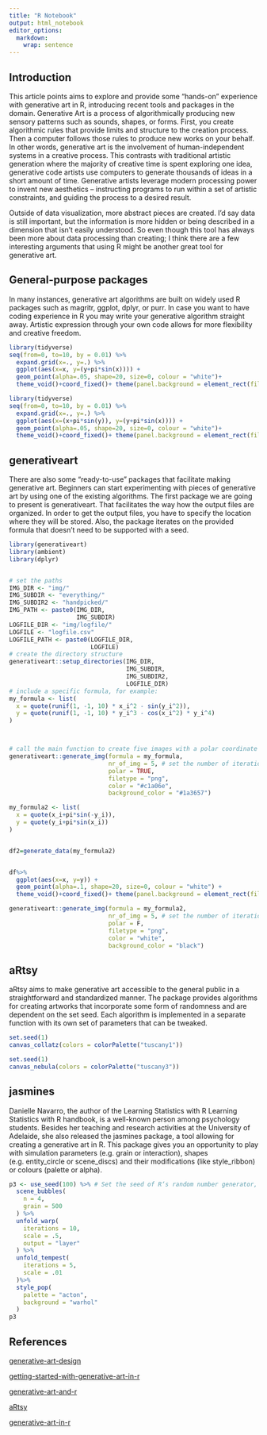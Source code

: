 ```yaml
---
title: "R Notebook"
output: html_notebook
editor_options: 
  markdown: 
    wrap: sentence
---
```


## Introduction

This article points aims to explore and provide some "hands-on" experience with generative art in R, introducing recent tools and packages in the domain. Generative Art is a process of algorithmically producing new sensory patterns such as sounds, shapes, or forms. First, you create algorithmic rules that provide limits and structure to the creation process. Then a computer follows those rules to produce new works on your behalf. In other words, generative art is the involvement of human-independent systems in a creative process. This contrasts with traditional artistic generation where the majority of creative time is spent exploring one idea, generative code artists use computers to generate thousands of ideas in a short amount of time. Generative artists leverage modern processing power to invent new aesthetics -- instructing programs to run within a set of artistic constraints, and guiding the process to a desired result.


Outside of data visualization, more abstract pieces are created.
I'd say data is still important, but the information is more hidden or being described in a dimension that isn't easily understood.
So even though this tool has always been more about data processing than creating; I think there are a few interesting arguments that using R might be another great tool for generative art.


## General-purpose packages
In many instances, generative art algorithms are built on widely used R packages such as magritr, ggplot, dplyr, or purr. In case you want to have coding experience in R you may write your generative algorithm straight away. Artistic expression through your own code allows for more flexibility and creative freedom.

```r
library(tidyverse)
seq(from=0, to=10, by = 0.01) %>%
  expand.grid(x=., y=.) %>%
  ggplot(aes(x=x, y=(y+pi*sin(x)))) +
  geom_point(alpha=.05, shape=20, size=0, colour = "white")+
  theme_void()+coord_fixed()+ theme(panel.background = element_rect(fill = 'black', colour = 'black'))
```

```r
library(tidyverse)
seq(from=0, to=10, by = 0.01) %>%
  expand.grid(x=., y=.) %>%
  ggplot(aes(x=(x+pi*sin(y)), y=(y+pi*sin(x)))) +
  geom_point(alpha=.05, shape=20, size=0, colour = "white")+
  theme_void()+coord_fixed()+ theme(panel.background = element_rect(fill = 'black', colour = 'black'))
```

## generativeart

There are also some "ready-to-use" packages that facilitate making generative art.
Beginners can start experimenting with pieces of generative art by using one of the existing algorithms. The first package we are going to present is generativeart. That facilitates the way how the output files are organized. In order to get the output files, you have to specify the location where they will be stored. Also, the package iterates on the provided formula that doesn't need to be supported with a seed.


```r
library(generativeart)
library(ambient)
library(dplyr)


# set the paths
IMG_DIR <- "img/"
IMG_SUBDIR <- "everything/"
IMG_SUBDIR2 <- "handpicked/"
IMG_PATH <- paste0(IMG_DIR, 
                   IMG_SUBDIR)
LOGFILE_DIR <- "img/logfile/"
LOGFILE <- "logfile.csv"
LOGFILE_PATH <- paste0(LOGFILE_DIR, 
                       LOGFILE)
# create the directory structure
generativeart::setup_directories(IMG_DIR, 
                                 IMG_SUBDIR, 
                                 IMG_SUBDIR2, 
                                 LOGFILE_DIR)
# include a specific formula, for example:
my_formula <- list(
  x = quote(runif(1, -1, 10) * x_i^2 - sin(y_i^2)),
  y = quote(runif(1, -1, 10) * y_i^3 - cos(x_i^2) * y_i^4)
)



# call the main function to create five images with a polar coordinate system
generativeart::generate_img(formula = my_formula, 
                            nr_of_img = 5, # set the number of iterations
                            polar = TRUE, 
                            filetype = "png", 
                            color = "#c1a06e", 
                            background_color = "#1a3657")
```

```r
my_formula2 <- list(
  x = quote(x_i+pi*sin(-y_i)),
  y = quote(y_i+pi*sin(x_i))
)


df2=generate_data(my_formula2)


df%>%
  ggplot(aes(x=x, y=y)) +
  geom_point(alpha=.1, shape=20, size=0, colour = "white") + 
  theme_void()+coord_fixed()+ theme(panel.background = element_rect(fill = 'black', colour = 'black'))

generativeart::generate_img(formula = my_formula2, 
                            nr_of_img = 5, # set the number of iterations
                            polar = F, 
                            filetype = "png", 
                            color = "white", 
                            background_color = "black")
```


## aRtsy

aRtsy aims to make generative art accessible to the general public in a straightforward and standardized manner.
The package provides algorithms for creating artworks that incorporate some form of randomness and are dependent on the set seed.
Each algorithm is implemented in a separate function with its own set of parameters that can be tweaked.

```r
set.seed(1)
canvas_collatz(colors = colorPalette("tuscany1"))


```

```r

set.seed(1)
canvas_nebula(colors = colorPalette("tuscany3"))

```



## jasmines

Danielle Navarro, the author of the Learning Statistics with R Learning Statistics with R handbook, is a well-known person among psychology students.
Besides her teaching and research activities at the University of Adelaide, she also released the jasmines package, a tool allowing for creating a generative art in R.
This package gives you an opportunity to play with simulation parameters (e.g. grain or interaction), shapes (e.g. entity_circle or scene_discs) and their modifications (like style_ribbon) or colours (palette or alpha).

```r
p3 <- use_seed(100) %>% # Set the seed of R‘s random number generator, which is useful for creating simulations or random objects that can be reproduced.
  scene_bubbles(
    n = 4, 
    grain = 500
  ) %>%
  unfold_warp(
    iterations = 10,
    scale = .5, 
    output = "layer" 
  ) %>%
  unfold_tempest(
    iterations = 5,
    scale = .01
  )%>%
  style_pop(
    palette = "acton",
    background = "warhol"
  )
p3
```

## References

[generative-art-design](https://aiartists.org/generative-art-design)

[getting-started-with-generative-art-in-r](https://towardsdatascience.com/getting-started-with-generative-art-in-r-3bc50067d34b)

[generative-art-and-r](https://generative.substack.com/p/generative-art-and-r)

[aRtsy](https://github.com/koenderks/aRtsy)

[generative-art-in-r](https://blog.djnavarro.net/posts/2021-07-08_generative-art-in-r/)
